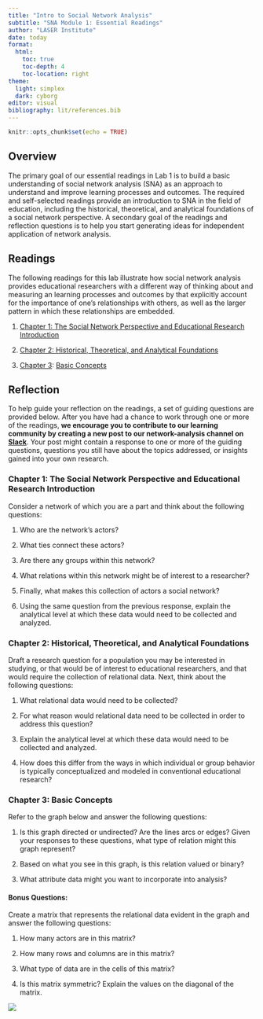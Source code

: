 ```yaml
---
title: "Intro to Social Network Analysis"
subtitle: "SNA Module 1: Essential Readings"
author: "LASER Institute"
date: today 
format:
  html:
    toc: true
    toc-depth: 4
    toc-location: right
theme:
  light: simplex
  dark: cyborg
editor: visual
bibliography: lit/references.bib
---
```


```r
knitr::opts_chunk$set(echo = TRUE)
```

## Overview

The primary goal of our essential readings in Lab 1 is to build a basic understanding of social network analysis (SNA) as an approach to understand and improve learning processes and outcomes. The required and self-selected readings provide an introduction to SNA in the field of education, including the historical, theoretical, and analytical foundations of a social network perspective. A secondary goal of the readings and reflection questions is to help you start generating ideas for independent application of network analysis.

## Readings

The following readings for this lab illustrate how social network analysis provides educational researchers with a different way of thinking about and measuring an learning processes and outcomes by that explicitly account for the importance of one's relationships with others, as well as the larger pattern in which these relationships are embedded.

1.  [Chapter 1: The Social Network Perspective and Educational Research Introduction](https://github.com/laser-institute/essential-readings/blob/main/sna-labs/sna-lab-1/carolan-network-perspective.pdf)

2.  [Chapter 2: Historical, Theoretical, and Analytical Foundations](https://github.com/laser-institute/essential-readings/blob/main/sna-labs/sna-lab-1/carolan-history-theory.pdf)

3.  [Chapter 3](https://methods.sagepub.com/book/social-network-analysis-and-education/n3.xml): [Basic Concepts](https://github.com/laser-institute/essential-readings/blob/main/sna-labs/sna-lab-1/carolan-basic-concepts.pdf)

## Reflection

To help guide your reflection on the readings, a set of guiding questions are provided below. After you have had a chance to work through one or more of the readings, **we encourage you to contribute to our learning community by creating a new post to our network-analysis channel on [Slack](http://laser-scholars.slack.com/)**. Your post might contain a response to one or more of the guiding questions, questions you still have about the topics addressed, or insights gained into your own research.

### Chapter 1: The Social Network Perspective and Educational Research Introduction

Consider a network of which you are a part and think about the following questions:

1.  Who are the network's actors?

2.  What ties connect these actors?

3.  Are there any groups within this network?

4.  What relations within this network might be of interest to a researcher?

5.  Finally, what makes this collection of actors a social network?

6.  Using the same question from the previous response, explain the analytical level at which these data would need to be collected and analyzed.

### Chapter 2: Historical, Theoretical, and Analytical Foundations

Draft a research question for a population you may be interested in studying, or that would be of interest to educational researchers, and that would require the collection of relational data. Next, think about the following questions:

1.  What relational data would need to be collected? 

2.  For what reason would relational data need to be collected in order to address this question?

3.  Explain the analytical level at which these data would need to be collected and analyzed.

4.  How does this differ from the ways in which individual or group behavior is typically conceptualized and modeled in conventional educational research?

### Chapter 3: Basic Concepts

Refer to the graph below and answer the following questions:

1.  Is this graph directed or undirected? Are the lines arcs or edges? Given your responses to these questions, what type of relation might this graph represent?

2.  Based on what you see in this graph, is this relation valued or binary?

3.  What attribute data might you want to incorporate into analysis?

#### Bonus Questions:

Create a matrix that represents the relational data evident in the graph and answer the following questions:

1.  How many actors are in this matrix?

2.  How many rows and columns are in this matrix?

3.  What type of data are in the cells of this matrix?

4.  Is this matrix symmetric? Explain the values on the diagonal of the matrix.

![](img/graph.jpeg)
